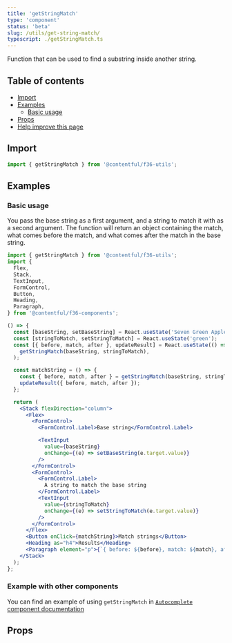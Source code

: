 ```yaml
---
title: 'getStringMatch'
type: 'component'
status: 'beta'
slug: /utils/get-string-match/
typescript: ./getStringMatch.ts
---
```



Function that can be used to find a substring inside another string.

## Table of contents

- [Import](#import)
- [Examples](#examples)
  - [Basic usage](#basic-usage)
- [Props](#props)
- [Help improve this page](#help-improve-this-page)

## Import

```jsx static=true
import { getStringMatch } from '@contentful/f36-utils';
```

## Examples

### Basic usage

You pass the base string as a first argument, and a string to match it with as a second argument. The function will return an object containing the match, what comes before the match, and what comes after the match in the base string.

```jsx static=true
import { getStringMatch } from '@contentful/f36-utils';
import {
  Flex,
  Stack,
  TextInput,
  FormControl,
  Button,
  Heading,
  Paragraph,
} from '@contentful/f36-components';

() => {
  const [baseString, setBaseString] = React.useState('Seven Green Apples');
  const [stringToMatch, setStringToMatch] = React.useState('green');
  const [{ before, match, after }, updateResult] = React.useState(() =>
    getStringMatch(baseString, stringToMatch),
  );

  const matchString = () => {
    const { before, match, after } = getStringMatch(baseString, stringToMatch);
    updateResult({ before, match, after });
  };

  return (
    <Stack flexDirection="column">
      <Flex>
        <FormControl>
          <FormControl.Label>Base string</FormControl.Label>

          <TextInput
            value={baseString}
            onChange={(e) => setBaseString(e.target.value)}
          />
        </FormControl>
        <FormControl>
          <FormControl.Label>
            A string to match the base string
          </FormControl.Label>
          <TextInput
            value={stringToMatch}
            onChange={(e) => setStringToMatch(e.target.value)}
          />
        </FormControl>
      </Flex>
      <Button onClick={matchString}>Match strings</Button>
      <Heading as="h4">Results</Heading>
      <Paragraph element="p">{`{ before: ${before}, match: ${match}, after: ${after} }`}</Paragraph>
    </Stack>
  );
};
```

### Example with other components

You can find an example of using `getStringMatch` in [`Autocomplete` component documentation](https://v4.f36.contentful.com/components/autocomplete/#highlighting-an-item-with-getstringmatch)

## Props

<Props of="getStringMatch" />
